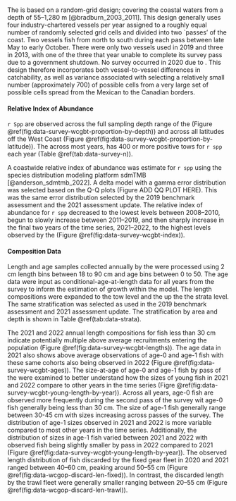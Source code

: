 ### \acrlong{s-wcgbt}

The \gls{s-wcgbt} is based on a random-grid design; covering the coastal waters from a depth of 55--1,280 m [@bradburn_2003_2011]. This design generally uses four industry-chartered vessels per year assigned to a roughly equal number of randomly selected grid cells and divided into two `passes' of the coast. Two vessels fish from north to south during each pass between late May to early October. There were only two vessels used in 2019 and three in 2013, with one of the three that year unable to complete its survey pass due to a government shutdown. No survey occurred in 2020 due to \gls{covid}. This design therefore incorporates both vessel-to-vessel differences in catchability, as well as variance associated with selecting a relatively small number (approximately 700) of possible cells from a very large set of possible cells spread from the Mexican to the Canadian borders. 


#### Relative Index of Abundance

`r Spp` are observed across the full sampling depth range of the \gls{s-wcgbt} (Figure \@ref(fig:data-survey-wcgbt-proportion-by-depth)) and across all latitudes off the West Coast (Figure \@ref(fig:data-survey-wcgbt-proportion-by-latitude)). The \gls{s-wcgbt} across most years, has 400 or more positive tows for `r spp` each year (Table \@ref(tab:data-survey-n)). 

A coastwide relative index of abundance was estimate for `r spp` using the species distribution modeling platform sdmTMB [@anderson_sdmtmb_2022]. A delta model with a gamma error distribution was selected based on the Q-Q plots (Figure ADD QQ PLOT HERE). This was the same error distribution selected by the 2019 benchmark assessment and the 2021 assessment update.  The relative index of abundance for `r spp` decreased to the lowest levels between 2008--2010, begun to slowly increase between 2011--2019, and then sharply increase in the final two years of the time series, 2021--2022, to the highest levels observed by the \gls{s-wcgbt} (Figure \@ref(fig:data-survey-wcgbt-index)).  

#### Composition Data

Length and age samples collected annually by the \gls{s-wcgbt} were processed using 2 cm length bins between 18 to 90 cm and age bins between 0 to 50. The age data were input as conditional-age-at-length data for all years from the survey to inform the estimation of growth within the model. The length compositions were expanded to the tow level and the up the the strata level. The same stratification was selected as used in the 2019 benchmark assessment and 2021 assessment update. The stratification by area and depth is shown in Table \@ref(tab:data-strata).

The 2021 and 2022 annual length compositions for fish less than 30 cm indicate potentially multiple above average recruitments entering the population (Figure \@ref(fig:data-survey-wcgbt-lengths)). The age data in 2021 also shows above average observations of age-0 and age-1 fish with these same cohorts also being observed in 2022 (Figure \@ref(fig:data-survey-wcgbt-ages)).  The size-at-age of age-0 and age-1 fish by pass of the \gls{s-wcgbt} were examined to better understand how the sizes of young fish in 2021 and 2022 compare to other years in the time series (Figre \@ref(fig:data-survey-wcgbt-young-length-by-year)). Across all years, age-0 fish are observed more frequently during the second pass of the survey wit age-0 fish generally being less than 30 cm.  The size of age-1 fish generally range between 30-45 cm with sizes increasing across passes of the survey. The distribution of age-1 sizes observed in 2021 and 2022 is more variable compared to most other years in the time series.  Additionally, the distribution of sizes in age-1 fish varied between 2021 and 2022 with observed fish being slightly smaller by pass in 2022 compared to 2021 (Figure \@ref(fig:data-survey-wcgbt-young-length-by-year)).  The observed length distribution of fish discarded by the fixed gear fleet in 2020 and 2021 ranged between 40--60 cm, peaking around 50--55 cm (Figure \@ref(fig:data-wcgop-discard-len-fixed)). In contrast, the discarded length by the trawl fleet were generally smaller ranging between 20--55 cm (Figure \@ref(fig:data-wcgop-discard-len-trawl)).
